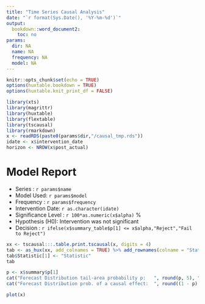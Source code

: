 ```yaml
---
title: "Time Series Causal Analysis"
date: "`r format(Sys.Date(), '%Y-%m-%d')`" 
output: 
  bookdown::word_document2: 
    toc: no
params:
  dir: NA
  name: NA
  frequency: NA
  model: NA
---
```


```r
knitr::opts_chunk$set(echo = TRUE)
options(huxtable.bookdown = TRUE)
options(huxtable.knit_print_df = FALSE)
```

```r
library(xts)
library(magrittr)
library(huxtable)
library(flextable)
library(tscausal)
library(rmarkdown)
x <- readRDS(paste0(params$dir,"/causal_tmp.rds"))
idate <- x$intervention_date
horizon <- NROW(x$post_actual)
```

# Model Report{-}

  * Series    : `r params$name`
  * Model Used: `r params$model`
  * Frequency : `r params$frequency`
  * Intervention Date: `r as.character(idate)`
  * Significance Level : `r 100*as.numeric(x$alpha)` \%
  * Hypothesis (H0): Intervention was not significant
  * Decision : `r ifelse(x$summary_table$p[1] <= x$alpha,"Reject","Fail to Reject")`


```r
xx <- tscausal:::.table.print.tscausal(x, digits = 4)
tab <- as_hux(xx, add_colnames = TRUE) %>% add_rownames(colname = "Statistic", TRUE) %>% theme_grey() %>% map_align(by_cols("left","right","right")) %>% huxtable::set_caption("Table: Causal Analysis") %>% huxtable::set_caption_pos("bottom")
tab$Statistic[1] <- "Statistic"
tab
```

```r
p <- x$summary$p[1]
cat("Forecast Distribution tail-area probability p:   ", round(p, 5), "  \n")
cat("Forecast Distribution prob. of a causal effect:  ", round((1 - p) * 100, ifelse(p < 0.01, 5, ifelse(p < 0.05, 3, 0))), "\\%  \n")
```



```r
plot(x)
```



